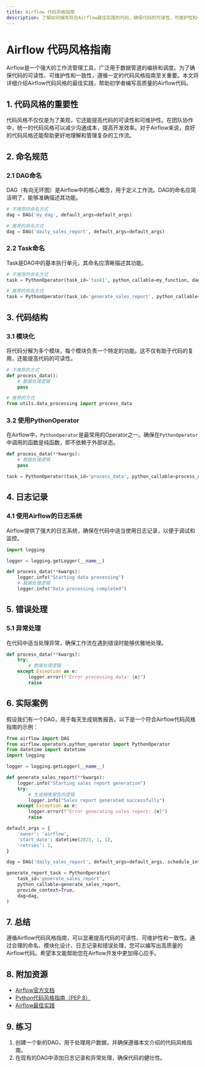 ```yaml
---
title: Airflow 代码风格指南
description: 了解如何编写符合Airflow最佳实践的代码，确保代码的可读性、可维护性和一致性。
---
```


# Airflow 代码风格指南

Airflow是一个强大的工作流管理工具，广泛用于数据管道的编排和调度。为了确保代码的可读性、可维护性和一致性，遵循一定的代码风格指南至关重要。本文将详细介绍Airflow代码风格的最佳实践，帮助初学者编写高质量的Airflow代码。

## 1. 代码风格的重要性

代码风格不仅仅是为了美观，它还能提高代码的可读性和可维护性。在团队协作中，统一的代码风格可以减少沟通成本，提高开发效率。对于Airflow来说，良好的代码风格还能帮助更好地理解和管理复杂的工作流。

## 2. 命名规范

### 2.1 DAG命名
DAG（有向无环图）是Airflow中的核心概念，用于定义工作流。DAG的命名应简洁明了，能够准确描述其功能。

```python
# 不推荐的命名方式
dag = DAG('my_dag', default_args=default_args)

# 推荐的命名方式
dag = DAG('daily_sales_report', default_args=default_args)
```

### 2.2 Task命名
Task是DAG中的基本执行单元，其命名应清晰描述其功能。

```python
# 不推荐的命名方式
task = PythonOperator(task_id='task1', python_callable=my_function, dag=dag)

# 推荐的命名方式
task = PythonOperator(task_id='generate_sales_report', python_callable=generate_sales_report, dag=dag)
```

## 3. 代码结构

### 3.1 模块化
将代码分解为多个模块，每个模块负责一个特定的功能。这不仅有助于代码的复用，还能提高代码的可读性。

```python
# 不推荐的方式
def process_data():
    # 数据处理逻辑
    pass

# 推荐的方式
from utils.data_processing import process_data
```

### 3.2 使用PythonOperator
在Airflow中，`PythonOperator`是最常用的Operator之一。确保在`PythonOperator`中调用的函数是纯函数，即不依赖于外部状态。

```python
def process_data(**kwargs):
    # 数据处理逻辑
    pass

task = PythonOperator(task_id='process_data', python_callable=process_data, provide_context=True, dag=dag)
```

## 4. 日志记录

### 4.1 使用Airflow的日志系统
Airflow提供了强大的日志系统，确保在代码中适当使用日志记录，以便于调试和监控。

```python
import logging

logger = logging.getLogger(__name__)

def process_data(**kwargs):
    logger.info("Starting data processing")
    # 数据处理逻辑
    logger.info("Data processing completed")
```

## 5. 错误处理

### 5.1 异常处理
在代码中适当处理异常，确保工作流在遇到错误时能够优雅地处理。

```python
def process_data(**kwargs):
    try:
        # 数据处理逻辑
    except Exception as e:
        logger.error(f"Error processing data: {e}")
        raise
```

## 6. 实际案例

假设我们有一个DAG，用于每天生成销售报告。以下是一个符合Airflow代码风格指南的示例：

```python
from airflow import DAG
from airflow.operators.python_operator import PythonOperator
from datetime import datetime
import logging

logger = logging.getLogger(__name__)

def generate_sales_report(**kwargs):
    logger.info("Starting sales report generation")
    try:
        # 生成销售报告的逻辑
        logger.info("Sales report generated successfully")
    except Exception as e:
        logger.error(f"Error generating sales report: {e}")
        raise

default_args = {
    'owner': 'airflow',
    'start_date': datetime(2023, 1, 1),
    'retries': 1,
}

dag = DAG('daily_sales_report', default_args=default_args, schedule_interval='@daily')

generate_report_task = PythonOperator(
    task_id='generate_sales_report',
    python_callable=generate_sales_report,
    provide_context=True,
    dag=dag,
)
```

## 7. 总结

遵循Airflow代码风格指南，可以显著提高代码的可读性、可维护性和一致性。通过合理的命名、模块化设计、日志记录和错误处理，您可以编写出高质量的Airflow代码。希望本文能帮助您在Airflow开发中更加得心应手。

## 8. 附加资源

- [Airflow官方文档](https://airflow.apache.org/docs/)
- [Python代码风格指南（PEP 8）](https://www.python.org/dev/peps/pep-0008/)
- [Airflow最佳实践](https://airflow.apache.org/docs/apache-airflow/stable/best-practices.html)

## 9. 练习

1. 创建一个新的DAG，用于处理用户数据，并确保遵循本文介绍的代码风格指南。
2. 在现有的DAG中添加日志记录和异常处理，确保代码的健壮性。
